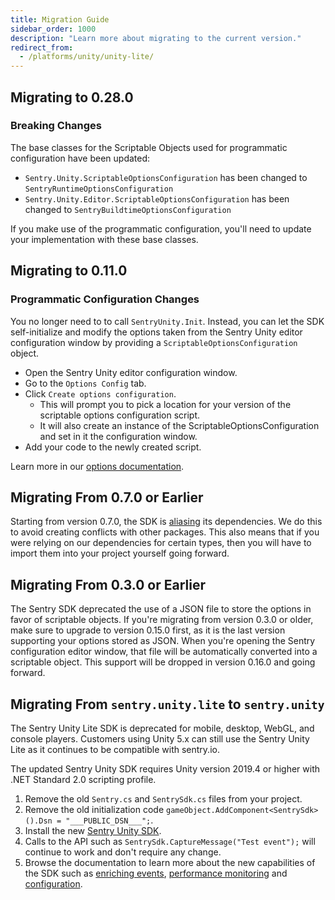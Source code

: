 ```yaml
---
title: Migration Guide
sidebar_order: 1000
description: "Learn more about migrating to the current version."
redirect_from:
  - /platforms/unity/unity-lite/
---
```


## Migrating to 0.28.0

### Breaking Changes

The base classes for the Scriptable Objects used for programmatic configuration have been updated:
- `Sentry.Unity.ScriptableOptionsConfiguration` has been changed to `SentryRuntimeOptionsConfiguration`
- `Sentry.Unity.Editor.ScriptableOptionsConfiguration` has been changed to `SentryBuildtimeOptionsConfiguration`

If you make use of the programmatic configuration, you'll need to update your implementation with these base classes.

## Migrating to 0.11.0

### Programmatic Configuration Changes

You no longer need to to call `SentryUnity.Init`. Instead, you can let the SDK self-initialize and modify the options taken from the Sentry Unity editor configuration window by providing a `ScriptableOptionsConfiguration` object.

- Open the Sentry Unity editor configuration window.
- Go to the `Options Config` tab.
- Click `Create options configuration`.
  - This will prompt you to pick a location for your version of the scriptable options configuration script.
  - It will also create an instance of the ScriptableOptionsConfiguration and set in it the configuration window.
- Add your code to the newly created script.

Learn more in our [options documentation](/platforms/unity/configuration/options/).

## Migrating From 0.7.0 or Earlier

Starting from version 0.7.0, the SDK is [aliasing](https://blog.sentry.io/2022/02/24/alias-an-approach-to-net-assembly-conflict-resolution) its dependencies. We do this to avoid creating conflicts with other packages. This also means that if you were relying on our dependencies for certain types, then you will have to import them into your project yourself going forward.

## Migrating From 0.3.0 or Earlier

The Sentry SDK deprecated the use of a JSON file to store the options in favor of scriptable objects. If you're migrating from version 0.3.0 or older, make sure to upgrade to version 0.15.0 first, as it is the last version supporting your options stored as JSON. When you're opening the Sentry configuration editor window, that file will be automatically converted into a scriptable object. This support will be dropped in version 0.16.0 and going forward.

## Migrating From `sentry.unity.lite` to `sentry.unity`

<Note>

The Sentry Unity Lite SDK is deprecated for mobile, desktop, WebGL, and console players.
Customers using Unity 5.x can still use the Sentry Unity Lite as it continues to be compatible with sentry.io.

The updated Sentry Unity SDK requires Unity version 2019.4 or higher with .NET Standard 2.0 scripting profile.

</Note>

1. Remove the old `Sentry.cs` and `SentrySdk.cs` files from your project.
2. Remove the old initialization code `gameObject.AddComponent<SentrySdk>().Dsn = "___PUBLIC_DSN___";`.
3. Install the new [Sentry Unity SDK](/platforms/unity/).
4. Calls to the API such as `SentrySdk.CaptureMessage("Test event");` will continue to work and don't require any change.
5. Browse the documentation to learn more about the new capabilities of the SDK such as [enriching events](/platforms/unity/enriching-events/), [performance monitoring](/platforms/unity/performance/) and [configuration](/platforms/unity/configuration/).
